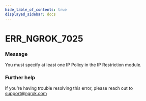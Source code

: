 ```yaml
---
hide_table_of_contents: true
displayed_sidebar: docs
---
```



# ERR_NGROK_7025

### Message

You must specify at least one IP Policy in the IP Restriction module.

<ErrorDetails error="err_ngrok_7025" />

### Further help

If you're having trouble resolving this error, please reach out to [support@ngrok.com](mailto:support@ngrok.com?subject=Help%20with%20ERR_NGROK_7025)
